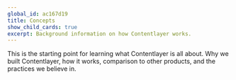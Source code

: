```yaml
---
global_id: ac167d19
title: Concepts
show_child_cards: true
excerpt: Background information on how Contentlayer works.
---
```


This is the starting point for learning what Contentlayer is all about. Why we built Contentlayer, how it works, comparison to other products, and the practices we believe in.
